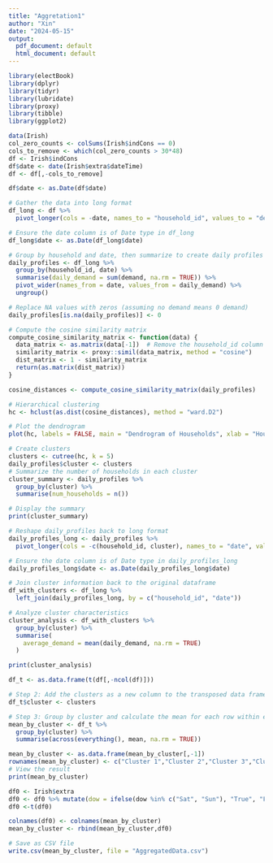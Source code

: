```yaml
---
title: "Aggretation1"
author: "Xin"
date: "2024-05-15"
output:
  pdf_document: default
  html_document: default
---
```

```r
library(electBook)
library(dplyr)
library(tidyr)
library(lubridate)
library(proxy)
library(tibble)
library(ggplot2)
```


```r
data(Irish)
col_zero_counts <- colSums(Irish$indCons == 0)
cols_to_remove <- which(col_zero_counts > 30*48)
df <- Irish$indCons
df$date <- date(Irish$extra$dateTime)
df <- df[,-cols_to_remove]
```

```r
df$date <- as.Date(df$date)

# Gather the data into long format
df_long <- df %>%
  pivot_longer(cols = -date, names_to = "household_id", values_to = "demand")

# Ensure the date column is of Date type in df_long
df_long$date <- as.Date(df_long$date)

# Group by household and date, then summarize to create daily profiles
daily_profiles <- df_long %>%
  group_by(household_id, date) %>%
  summarise(daily_demand = sum(demand, na.rm = TRUE)) %>%
  pivot_wider(names_from = date, values_from = daily_demand) %>%
  ungroup()

# Replace NA values with zeros (assuming no demand means 0 demand)
daily_profiles[is.na(daily_profiles)] <- 0

# Compute the cosine similarity matrix
compute_cosine_similarity_matrix <- function(data) {
  data_matrix <- as.matrix(data[-1])  # Remove the household_id column
  similarity_matrix <- proxy::simil(data_matrix, method = "cosine")
  dist_matrix <- 1 - similarity_matrix
  return(as.matrix(dist_matrix))
}

cosine_distances <- compute_cosine_similarity_matrix(daily_profiles)

# Hierarchical clustering
hc <- hclust(as.dist(cosine_distances), method = "ward.D2")

# Plot the dendrogram
plot(hc, labels = FALSE, main = "Dendrogram of Households", xlab = "Households", ylab = "Height")
```

```r
# Create clusters
clusters <- cutree(hc, k = 5)
daily_profiles$cluster <- clusters
# Summarize the number of households in each cluster
cluster_summary <- daily_profiles %>%
  group_by(cluster) %>%
  summarise(num_households = n())

# Display the summary
print(cluster_summary)

# Reshape daily_profiles back to long format
daily_profiles_long <- daily_profiles %>%
  pivot_longer(cols = -c(household_id, cluster), names_to = "date", values_to = "daily_demand")

# Ensure the date column is of Date type in daily_profiles_long
daily_profiles_long$date <- as.Date(daily_profiles_long$date)

# Join cluster information back to the original dataframe
df_with_clusters <- df_long %>%
  left_join(daily_profiles_long, by = c("household_id", "date"))

# Analyze cluster characteristics
cluster_analysis <- df_with_clusters %>%
  group_by(cluster) %>%
  summarise(
    average_demand = mean(daily_demand, na.rm = TRUE)
  )

print(cluster_analysis)


```


```r
df_t <- as.data.frame(t(df[,-ncol(df)]))

# Step 2: Add the clusters as a new column to the transposed data frame
df_t$cluster <- clusters

# Step 3: Group by cluster and calculate the mean for each row within each cluster
mean_by_cluster <- df_t %>%
  group_by(cluster) %>%
  summarise(across(everything(), mean, na.rm = TRUE))

mean_by_cluster <- as.data.frame(mean_by_cluster[,-1])
rownames(mean_by_cluster) <- c("Cluster 1","Cluster 2","Cluster 3","Cluster 4","Cluster 5")
# View the result
print(mean_by_cluster)
```

```r
df0 <- Irish$extra
df0 <- df0 %>% mutate(dow = ifelse(dow %in% c("Sat", "Sun"), "True", "False")) %>% select(-c(holy,time,dateTime))%>%rename(weekend = dow)
df0 <-t(df0)
```

```r
colnames(df0) <- colnames(mean_by_cluster)
mean_by_cluster <- rbind(mean_by_cluster,df0)
```

```r
# Save as CSV file
write.csv(mean_by_cluster, file = "AggregatedData.csv")
```

